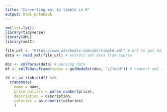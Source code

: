 ```yaml
---
title: "Converting xml to tibble in R"
output: html_notebook
---
```


```r
rm(list=ls())
library(tidyverse)
library(XML)
library(xml2)
```

```r
file_url <- "https://www.w3schools.com/xml/simple.xml" # url to get data
data <- read_xml(file_url) # extract xml data from source
```

```r
doc <- xmlParse(data) # parsing data
df <- xmlToDataFrame(nodes = getNodeSet(doc, "//food")) # convert xml to dataframe
```

```r
tb <- as_tibble(df) %>%
  transmute(
    name = name, 
    price_dollars = parse_number(price), 
    description = description,
    calories = as.numeric(calories)
    )
```

